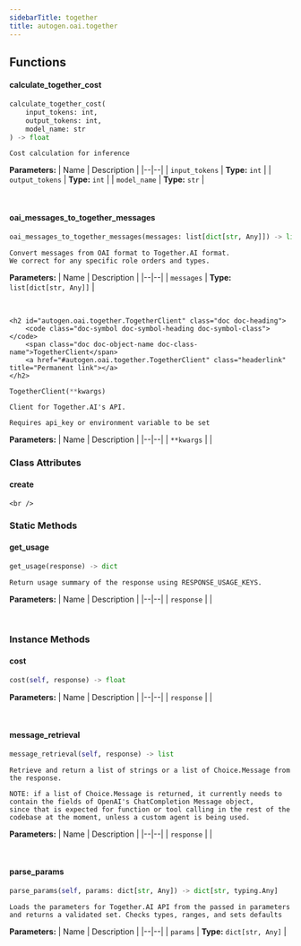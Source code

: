 ```yaml
---
sidebarTitle: together
title: autogen.oai.together
---
```


## Functions

<code class="doc-symbol doc-symbol-heading doc-symbol-function"></code>
#### calculate_together_cost
<a href="#autogen.oai.together..calculate_together_cost" class="headerlink" title="Permanent link"></a>

```python
calculate_together_cost(
    input_tokens: int,
    output_tokens: int,
    model_name: str
) -> float
```

    Cost calculation for inference

<b>Parameters:</b>
| Name | Description |
|--|--|
| `input_tokens` | **Type:** `int` |
| `output_tokens` | **Type:** `int` |
| `model_name` | **Type:** `str` |

<br />

<code class="doc-symbol doc-symbol-heading doc-symbol-function"></code>
#### oai_messages_to_together_messages
<a href="#autogen.oai.together..oai_messages_to_together_messages" class="headerlink" title="Permanent link"></a>

```python
oai_messages_to_together_messages(messages: list[dict[str, Any]]) -> list[dict[str, typing.Any]]
```

    Convert messages from OAI format to Together.AI format.
    We correct for any specific role orders and types.

<b>Parameters:</b>
| Name | Description |
|--|--|
| `messages` | **Type:** `list[dict[str, Any]]` |

<br />

    <h2 id="autogen.oai.together.TogetherClient" class="doc doc-heading">
        <code class="doc-symbol doc-symbol-heading doc-symbol-class"></code>
        <span class="doc doc-object-name doc-class-name">TogetherClient</span>
        <a href="#autogen.oai.together.TogetherClient" class="headerlink" title="Permanent link"></a>
    </h2>

```python
TogetherClient(**kwargs)
```

    Client for Together.AI's API.
    
    Requires api_key or environment variable to be set

<b>Parameters:</b>
| Name | Description |
|--|--|
| `**kwargs` |  |

### Class Attributes

<code class="doc-symbol doc-symbol-heading doc-symbol-attribute"></code>
#### create
<a href="#autogen.oai.together.TogetherClient.create" class="headerlink" title="Permanent link"></a>

    <br />

### Static Methods

<code class="doc-symbol doc-symbol-heading doc-symbol-method"></code>
#### get_usage
<a href="#autogen.oai.together.TogetherClient.get_usage" class="headerlink" title="Permanent link"></a>

```python
get_usage(response) -> dict
```

    Return usage summary of the response using RESPONSE_USAGE_KEYS.

<b>Parameters:</b>
| Name | Description |
|--|--|
| `response` |  |

<br />

### Instance Methods

<code class="doc-symbol doc-symbol-heading doc-symbol-method"></code>
#### cost
<a href="#autogen.oai.together.TogetherClient.cost" class="headerlink" title="Permanent link"></a>

```python
cost(self, response) -> float
```

    

<b>Parameters:</b>
| Name | Description |
|--|--|
| `response` |  |

<br />

<code class="doc-symbol doc-symbol-heading doc-symbol-method"></code>
#### message_retrieval
<a href="#autogen.oai.together.TogetherClient.message_retrieval" class="headerlink" title="Permanent link"></a>

```python
message_retrieval(self, response) -> list
```

    Retrieve and return a list of strings or a list of Choice.Message from the response.
    
    NOTE: if a list of Choice.Message is returned, it currently needs to contain the fields of OpenAI's ChatCompletion Message object,
    since that is expected for function or tool calling in the rest of the codebase at the moment, unless a custom agent is being used.

<b>Parameters:</b>
| Name | Description |
|--|--|
| `response` |  |

<br />

<code class="doc-symbol doc-symbol-heading doc-symbol-method"></code>
#### parse_params
<a href="#autogen.oai.together.TogetherClient.parse_params" class="headerlink" title="Permanent link"></a>

```python
parse_params(self, params: dict[str, Any]) -> dict[str, typing.Any]
```

    Loads the parameters for Together.AI API from the passed in parameters and returns a validated set. Checks types, ranges, and sets defaults

<b>Parameters:</b>
| Name | Description |
|--|--|
| `params` | **Type:** `dict[str, Any]` |

<br />